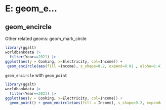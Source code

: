 # E: geom_e...


## geom_encircle


Other related geoms: geom_mark_circle

```r
library(ggalt)
worldbankdata |>
  filter(Year==2021) |>
ggplot(aes(y = Cooking, x=Electricity, col=Income)) + 
 geom_encircle(aes(fill =Income), s_shape=0.2, expand=0.01 , alpha=0.4) 
```

`geom_encircle` with `geom_point`

```r
library(ggalt)
worldbankdata |>
  filter(Year==2021) |>
ggplot(aes(y = Cooking, x=Electricity, col=Income)) + 
  geom_point() + geom_encircle(aes(fill = Income), s_shape=0.2, expand=0.01 , alpha=0.4) 
```
